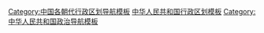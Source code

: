 [[Category:中国各朝代行政区划导航模板|Category:中国各朝代行政区划导航模板]]
[[Category:中华人民共和国行政区划模板|]]
[[Category:中华人民共和国政治导航模板|Category:中华人民共和国政治导航模板]]